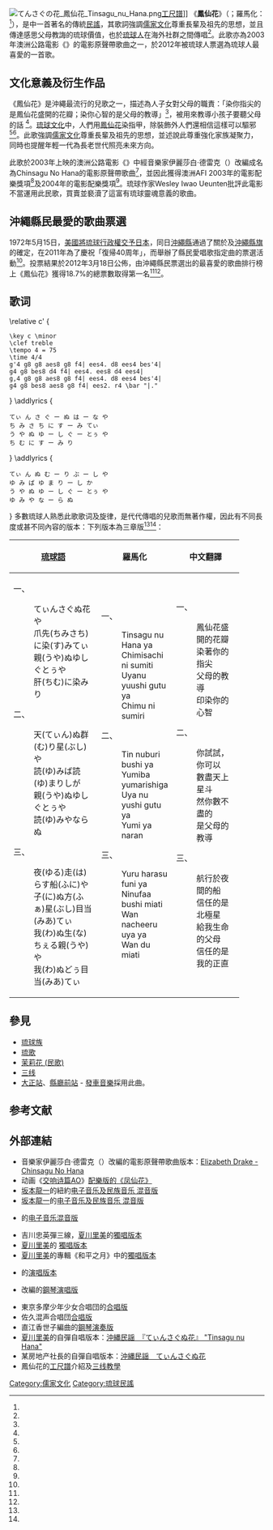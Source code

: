 {{about|一首民謠|一種植物|鳳仙花}}
[[File:てんさぐの花_鳳仙花_Tinsagu_nu_Hana.png|thumb]][[工尺譜|工尺譜]]]]
《'''鳳仙花'''》（{{lang-ryu|てぃんさぐぬ花}}；羅馬化：{{lang|ryu|tinsagu nu hana}}<REF name="Sakihara2006"/>），是{{link-en|琉球音樂|Ryukyuan_music}}中一首著名的傳統[[民謠|民謠]]，其歌詞強調[[儒家文化|儒家文化]]尊重長輩及祖先的思想，並且傳達感思父母教誨的琉球價值，也於[[琉球人|琉球人]]在海外社群之間傳唱{{R|Chinen2007|page1=305}}<REF name="Lorenz2007"/>。此歌亦為2003年澳洲公路電影《{{link-en|日本故事|Japanese_Story}}》的電影原聲帶歌曲之一，於2012年被琉球人票選為琉球人最喜愛的一首歌。

==文化意義及衍生作品==
《鳳仙花》是沖繩最流行的兒歌之一，描述為人子女對父母的職責：「染你指尖的是鳳仙花盛開的花瓣；染你心智的是父母的教導」{{R|Chinen2007}}<REF name="Fisher2001"/>，被用來教導小孩子要聽父母的話
<REF name="Murphy-Shigematsu2012"/>。[[琉球文化|琉球文化]]中，人們用[[鳳仙花|鳳仙花]]染指甲，除裝飾外人們還相信這樣可以驅邪<REF name="上村六郎1982"/><REF name="Auto7N-1"/>。此歌強調[[儒家文化|儒家文化]]尊重長輩及祖先的思想，並述說此尊重強化家族凝聚力，同時也提醒年輕一代為長老世代照亮未來方向{{R|Chinen2007|page1=305|quote1=It reminds us to respect our elders and ancestors as emphasized in Confucian thought, and such respect is what keeps families strong and cohesive. But at the same time, and probably more important, "Tinsagu nu Hana" reminds us that the succeeding generations are our guiding light and it is they who illuminate our paths into the future.}}。

此歌於2003年上映的澳洲公路電影《{{link-en|日本故事|Japanese_Story}}》中經音樂家伊麗莎白·德雷克（{{lang-en|Elizabeth Drake}}）改編成名為Chinsagu No Hana的電影原聲帶歌曲<REF name="Coyle2005"/>，並因此獲得澳洲AFI 2003年的電影配樂獎項<REF name="Variety2003"/>及2004年{{link-en|澳洲APRA電影奬|APRA_Awards_(Australia)}}的電影配樂獎項<REF name="Variety2003"/>。琉球作家Wesley Iwao Ueunten批評此電影不當運用此民歌，買賣並褻瀆了這富有琉球靈魂意義的歌曲{{R|Chinen2007|page1=293-4}}。

== 沖繩縣民最愛的歌曲票選 ==
1972年5月15日，[[美國|美國]][[沖繩返還|將琉球行政權交予日本]]，同日[[沖繩縣|沖繩縣]]通過了關於{{link-ja|沖繩縣民之歌|沖縄県民の歌}}及[[沖繩縣旗|沖繩縣旗]]的確定，在2011年為了慶祝「復帰40周年」，而舉辦了縣民愛唱歌指定曲的票選活動<REF name="AutoY7-1"/>。投票結果於2012年3月18日公佈，由沖繩縣民票選出的最喜愛的歌曲排行榜上《鳳仙花》獲得18.7%的總票數取得第一名<REF name="AutoY7-2"/><REF name="Okinawa Prefectural Government"/>。

==歌词==
<score vorbis>
\relative c' {
 \key c \minor
 \clef treble
 \tempo 4 = 75
 \time 4/4
 g'4 g8 g8 aes8 g8 f4| ees4. d8 ees4 bes'4|
 g4 g8 bes8 d4 f4| ees4. ees8 d4 ees4|
 g,4 g8 g8 aes8 g8 f4| ees4. d8 ees4 bes'4|
 g4 g8 bes8 aes8 g8 f4| ees2. r4 \bar "|."
}
\addlyrics {
 てぃ ん さ ぐ ー ぬ は ー な や
 ち み さ ち に す ー み てぃ
 う や ぬ ゆ ー し ぐ ー とぅ や
 ち む に す ー み り
}
\addlyrics {
 てぃ ん ぬ む ー り ぶ ー し や
 ゆ み ば ゆ ま り ー し か
 う や ぬ ゆ ー し ぐ ー とぅ や
 ゆ み や な ー ら ぬ
}
</score>
多數琉球人熟悉此歌歌词及旋律，是代代傳唱的兒歌而無著作權，因此有不同長度或甚不同內容的版本：下列版本為三章版{{R|"Chinen2007"|quote1=<div>
Dye the tips of your fingernails<br/>
With the petals of the tinsagu blossom<br/>
Dye the teachings of your parents<br/>
Onto your heart<br/>
 
If you tried, you could<br/>
Count the stars in the sky<br/>
But you cannot count<br/>
What your parents teach you.<br/>
 
A ship sailing at night<br/>
Gets its bearings from the North Star<br/>
My parents who gave me life<br/>
Get their bearings from me<br/>
</div>}}<REF name="AutoY7-3"/><REF name="AutoY7-4"/>：

{| class="wikitable" width="90%"
|-
! width="40%" | [[琉球語|琉球語]]
! width="30%" | 羅馬化
! width="30%" | 中文翻譯
|-
|一、
: てぃんさぐぬ花や
: 爪先(ちみさち)に染(す)みてぃ
: 親(うや)ぬゆしぐとぅや
: 肝(ちむ)に染みり
二、
: 天(てぃん)ぬ群(む)り星(ぶし)や
: 読(ゆ)みば読(ゆ)まりしが
: 親(うや)ぬゆしぐとぅや
: 読(ゆ)みやならぬ
三、
: 夜(ゆる)走(は)らす船(ふに)や
: 子(に)ぬ方(ふぁ)星(ぶし)目当(みあ)てぃ
: 我(わ)ぬ生(な)ちぇる親(うや)や
: 我(わ)ぬどぅ目当(みあ)てぃ
|一、
:Tinsagu nu Hana ya<br/>
:Chimisachi ni sumiti<br/>
:Uyanu yuushi gutu ya<br/>
:Chimu ni sumiri<br/>
二、
:Tin nuburi bushi ya <br/>
:Yumiba yumarishiga <br/>
:Uya nu yushi gutu ya <br/>
:Yumi ya naran<br/>
三、
:Yuru harasu funi ya <br/>
:Ninufaa bushi miati <br/>
:Wan nacheeru uya ya <br/>
:Wan du miati<br/>
|一、
:鳳仙花盛開的花瓣<br/>
:染著你的指尖<br/>
:父母的教導<br/>
:印染你的心智<br/>
二、
:你試試，你可以<br/>
:數盡天上星斗<br/>
:然你數不盡的<br/>
:是父母的教導<br/>
三、
:航行於夜間的船<br/>
:信任的是北極星<br/>
:給我生命的父母<br/>
:信任的是我的正直<br/>
|}
</div>

==參見==
*[[琉球族|琉球族]]
*[[琉歌|琉歌]]
*[[茉莉花_(民歌)|茉莉花 (民歌)]]
*[[三线|三线]]
*[[大正站_(大阪府)|大正站]]、[[縣廳前站_(沖繩縣)|縣廳前站]] - [[發車音樂|發車音樂]]採用此曲。

== 参考文献 ==
{{Reflist|refs=
<ref name="Sakihara2006">{{citation
|author = Mitsugu Sakihara
|title = Okinawan-English Wordbook: A Short Lexicon of the Okinawan Language With English Definitions And Japanese Cognates
|url = http://books.google.com/books?id=8guTfpBKm5kC&pg=PA179
|date = 2006-01-01
|publisher = University of Hawaii Press
|isbn = 978-0-8248-3102-8
|page = 179
|chapter = tinsagu nu-hana
}}</ref>

<ref name="Lorenz2007">{{citation
|author = Shanna Lorenz
|title = "Japanese in the Samba": Japanese Brazilian Musical Citizenship, Racial Consciousness, and Transnational Migration
|url = http://books.google.com/books?id=OJsTlB4zjWwC&pg=PA148 |year = 2007
|publisher = ProQuest
|isbn = 978-0-549-45198-3
|pages = 148–147
|quote = For Tatsuo, the importance of the music lies partly in educating future generations in these Okinawan values. This perhaps explains the popularity of the song Tinsagu nu Hana (The Balsam Flower) among Okinawan  community members, which was a recording on Ton Ton Mi's first album and is a favorite at Okinawan Brazilian community events: "Just as my fingernails are painted with the pigment from the balsam flowers, my heart is painted with the teachings of my parents."
}}</ref>

<ref name="Fisher2001">{{citation
 |author      = Paul Fisher
 |title       = The Rough Guide To The Music Of Okinawa: Island Rhythms And Songs:Sanshin And Shima Uta
 |url         = http://www.farsidemusic.com/RG_Okinawa.html
 |date        = 2001-07-09
 |publisher   = World Music Network
 |pages       = 
 |quote       = Tinsagu nu Hana is one of Okinawa's most popular children's songs, describing the duties of children to their parents, "We paint our nails with balsam flowers, the words of our parents dye our minds"
 |deadurl     = yes
 |archiveurl  = https://web.archive.org/web/20140104191108/http://www.farsidemusic.com/RG_Okinawa.html
 |archivedate = 2014-01-04
}}</ref>

<ref name="Murphy-Shigematsu2012">{{citation
|author = Stephen Murphy-Shigematsu
|title = When Half Is Whole: Multiethnic Asian American Identities
|url = http://books.google.com/books?id=9CwzoxUNfuUC&pg=PT140
|date = 2012-10-10
|publisher = Stanford University Press
|isbn = 978-0-8047-8395-8
|pages = 140– 
|quote = I know because my mother told me every time we misbehaved. Or played us that song Tingagu Nu Hana. (''What does that song mean, mama? It means obey your mama! Like all Okinawan kids do''.)...}}</ref>

<ref name="上村六郎1982">{{cite book
|author = 上村六郎
|title = 沖繩染色文化の研究
|url = http://books.google.com/books?id=EJ04AAAAMAAJ
|year = 1982
|publisher = 第一書房
}}</ref>

<ref name="Auto7N-1">{{Cite news
|date = 2013-05-13
|url = http://ryukyushimpo.jp/news/storyid-206492-storytopic-64.html
|title = コラム「南風」 てぃんさぐの花
|publisher = 琉球新報社
|work = [[琉球新報|琉球新報]]
|accessdate = 2013-11-04
}}</ref>

<ref name="Coyle2005">{{citation
|author = Rebecca Coyle
|title = Reel Tracks: Australian Feature Film Music and Cultural Identities
|url = http://books.google.com/books?id=G8BADHUuJyAC&pg=PA121
|year = 2005
|publisher = Indiana University Press
|isbn = 0-86196-658-9
|pages = 121–
}}</ref>

<ref name="Variety2003">{{cite news
|url = http://www.move.com.au/disc/japanese-story-motion-picture-soundtrack
|date = 2003-11-20
|publisher = Variety Media
|title = Japanese Story (Original Soundtrack)
}}</ref>

<ref name="AutoY7-1">{{Cite news
 |date        = 2011-10-27
 |url         = http://www.qab.co.jp/news_test/2011102731643.html
 |title       = 復帰40周年に向け県民愛唱歌制定へ
 |publisher   = [[琉球朝日放送|琉球朝日放送]]
 |work        = 
 |accessdate  = 2013-11-04
 |deadurl     = yes
 |archiveurl  = https://web.archive.org/web/20131105091802/http://www.qab.co.jp/news_test/2011102731643.html
 |archivedate = 2013-11-05
}}</ref>

<ref name="AutoY7-2">{{Cite news
 |date        = 2012-03-19
 |url         = http://ryukyushimpo.jp/news/storyid-188837-storytopic-6.html
 |title       = 「てぃんさぐぬ花」 県民愛唱歌に制定
 |publisher   = 琉球新報社
 |work        = [[琉球新報|琉球新報]]
 |accessdate  = 2013-11-04
 |deadurl     = yes
 |archiveurl  = https://web.archive.org/web/20150510082050/http://ryukyushimpo.jp/news/storyid-188837-storytopic-6.html
 |archivedate = 2015-05-10
}}</ref>

<ref name="Okinawa Prefectural Government">[http://www.pref.okinawa.jp/site/chijiko/koho/koho/aisyouka/aisyouka-english.html 県民愛唱歌 うちなぁかなさうた（英語版）Okinawan’s Favorite Song －“A Song Dear to Uchinanchu”has been selected!]  {{Wayback|url=http://www.pref.okinawa.jp/site/chijiko/koho/koho/aisyouka/aisyouka-english.html |date=20140103181831 }}</ref>

<ref name="AutoY7-3">Funakoshi, Gisho. 1998. Children's Songs and Their Background. In Picture Book: Children's Songs of Okinawa, by Hiroshi Gima. Naha, japan: Okinawa Times.</ref>

<ref name="AutoY7-4">[http://muse.jhu.edu/login?auth=0&type=summary&url=/journals/manoa/v021/21.1.ueunten.html Poem] {{webarchive|url=https://web.archive.org/web/20160305073046/http://muse.jhu.edu/login?auth=0&type=summary&url=%2Fjournals%2Fmanoa%2Fv021%2F21.1.ueunten.html |date=2016-03-05 }}</ref>

<ref name="Chinen2007">{{citation
|author = Joyce N. Chinen
|title = Uchinaanchu Diaspora: Memories, Continuities, and Constructions
|url = https://scholarspace.manoa.hawaii.edu/bitstream/handle/10125/22987/Vol_42.pdf?sequence=1
|volume = 42
|year = 2007
|publisher = Department of Sociology, University of Hawai'i at Mānoa
|isbn = 978-0-8248-3287-2
}}</ref>
}}

==外部連結==
* 音樂家伊麗莎白·德雷克（{{lang-en|Elizabeth Drake}}）改編的電影原聲帶歌曲版本：[http://www.youtube.com/watch?v=P0PE2wM903A Elizabeth Drake - Chinsagu No Hana]
*动画《[[交响诗篇AO|交响诗篇AO]]》[http://www.youtube.com/watch?v=nUTCPtT56mE 配樂版的《凤仙花》]
*[[坂本龍一|坂本龍一]]的紐約[http://www.youtube.com/watch?v=T-J9gj4yHjQ 电子音乐及民族音乐 混音版]
*[[坂本龍一|坂本龍一]]的[http://www.youtube.com/watch?v=wGdxiN2hIFc 电子音乐及民族音乐 混音版]
*{{link-en|地下琉球樂團|Ryukyu Underground}}的[https://web.archive.org/web/20070813145923/http://www.ryukyu-underground.wwma.net/mp3s/tinsagu.mp3 电子音乐混音版]
*吉川忠英彈三線，[[夏川里美|夏川里美]]的[http://www.youtube.com/watch?v=hQbi7SewXOQ 獨唱版本]
*[[夏川里美|夏川里美]]的 [http://www.youtube.com/watch?v=i6UwdRvu65Y 獨唱版本]
*[[夏川里美|夏川里美]]的專輯《和平之月》中的[http://www.tudou.com/programs/view/1ihr5UJmv1E/ 獨唱版本]
*{{link-ja|古謝美佐子|古謝美佐子}}的[http://www.youtube.com/watch?v=VPKwmGwESqg 演唱版本]
*{{link-ja|矢野顯子|矢野顕子}}改編的[http://www.youtube.com/watch?v=BE4iuPpK4M0 鋼琴演唱版]
*東京多摩少年少女合唱団的[http://www.youtube.com/watch?v=OtmIXMkFRbA 合唱版]
*佐久混声合唱団[http://www.youtube.com/watch?v=1fu9pRA2tes 合唱版]
*直江香世子編曲的[http://www.youtube.com/watch?v=BE4iuPpK4M0 鋼琴演奏版]
* [[夏川里美|夏川里美]]的自彈自唱版本：[http://www.youtube.com/watch?v=QUeiw3T0Z9Y 沖縄民謡　『てぃんさぐぬ花』 "Tinsagu nu Hana"]
* 某房地产社長的自彈自唱版本：[http://www.youtube.com/watch?v=RkM_Rf-TlSw 沖縄民謡　てぃんさぐぬ花]
* 鳳仙花的[[工尺譜|工尺譜]]介紹及[http://www.youtube.com/watch?v=q66bvRVCOig 三线教學]

[[Category:儒家文化|Category:儒家文化]]
[[Category:琉球民謠|Category:琉球民謠]]